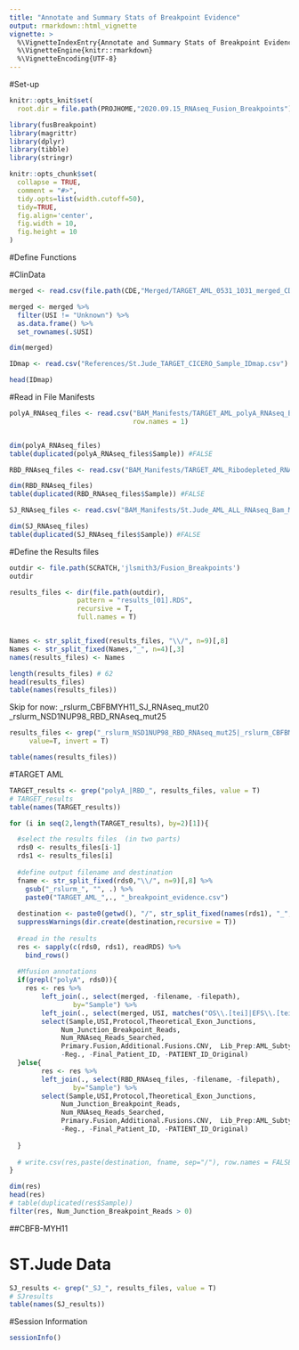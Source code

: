 ```yaml
---
title: "Annotate and Summary Stats of Breakpoint Evidence"
output: rmarkdown::html_vignette
vignette: >
  %\VignetteIndexEntry{Annotate and Summary Stats of Breakpoint Evidence}
  %\VignetteEngine{knitr::rmarkdown}
  %\VignetteEncoding{UTF-8}
---
```


#Set-up

```r
knitr::opts_knit$set(
  root.dir = file.path(PROJHOME,"2020.09.15_RNAseq_Fusion_Breakpoints"))

library(fusBreakpoint)
library(magrittr)
library(dplyr)
library(tibble)
library(stringr)
```

```r
knitr::opts_chunk$set(
  collapse = TRUE,
  comment = "#>",
  tidy.opts=list(width.cutoff=50),
  tidy=TRUE, 
  fig.align='center',
  fig.width = 10, 
  fig.height = 10
)
```

#Define Functions



#ClinData

```r
merged <- read.csv(file.path(CDE,"Merged/TARGET_AML_0531_1031_merged_CDEs_9.18.20.csv"))

merged <- merged %>% 
  filter(USI != "Unknown") %>% 
  as.data.frame() %>%
  set_rownames(.$USI)

dim(merged)
```

```r
IDmap <- read.csv("References/St.Jude_TARGET_CICERO_Sample_IDmap.csv")

head(IDmap)
```
 
 
#Read in File Manifests 

```r
polyA_RNAseq_files <- read.csv("BAM_Manifests/TARGET_AML_polyA_RNAseq_Bam_Manifest_10.02.20.csv", 
                               row.names = 1) 


dim(polyA_RNAseq_files)
table(duplicated(polyA_RNAseq_files$Sample)) #FALSE
```

```r
RBD_RNAseq_files <- read.csv("BAM_Manifests/TARGET_AML_Ribodepleted_RNAseq_Bam_Manifest_10.02.20.csv",row.names = 1)

dim(RBD_RNAseq_files)
table(duplicated(RBD_RNAseq_files$Sample)) #FALSE
```

```r
SJ_RNAseq_files <- read.csv("BAM_Manifests/St.Jude_AML_ALL_RNAseq_Bam_Manifest_10.09.20.csv")

dim(SJ_RNAseq_files)
table(duplicated(SJ_RNAseq_files$Sample)) #FALSE
```


#Define the Results files 

```r
outdir <- file.path(SCRATCH,'jlsmith3/Fusion_Breakpoints')
outdir
```

```r
results_files <- dir(file.path(outdir), 
                 pattern = "results_[01].RDS",
                 recursive = T, 
                 full.names = T)


Names <- str_split_fixed(results_files, "\\/", n=9)[,8] 
Names <- str_split_fixed(Names,"_", n=4)[,3]
names(results_files) <- Names

length(results_files) # 62
head(results_files)
table(names(results_files))
```




Skip for now:
_rslurm_CBFBMYH11_SJ_RNAseq_mut20
_rslurm_NSD1NUP98_RBD_RNAseq_mut25 


```r
results_files <- grep("_rslurm_NSD1NUP98_RBD_RNAseq_mut25|_rslurm_CBFBMYH11_SJ_RNAseq_mut20", results_files, 
     value=T, invert = T)

table(names(results_files))
```


#TARGET AML 

```r
TARGET_results <- grep("polyA_|RBD_", results_files, value = T)
# TARGET_results
table(names(TARGET_results))
```

```r
for (i in seq(2,length(TARGET_results), by=2)[1]){

  #select the results files  (in two parts)
  rds0 <- results_files[i-1]
  rds1 <- results_files[i]
   
  #define output filename and destination
  fname <- str_split_fixed(rds0,"\\/", n=9)[,8] %>% 
    gsub("_rslurm_", "", .) %>% 
    paste0("TARGET_AML_",., "_breakpoint_evidence.csv")
  
  destination <- paste0(getwd(), "/", str_split_fixed(names(rds1), "_", n=3)[,1])
  suppressWarnings(dir.create(destination,recursive = T))
  
  #read in the results
  res <- sapply(c(rds0, rds1), readRDS) %>% 
    bind_rows() 
  
  #Mfusion annotations
  if(grepl("polyA", rds0)){
    res <- res %>%
        left_join(., select(merged, -filename, -filepath), 
                by="Sample") %>% 
        left_join(., select(merged, USI, matches("OS\\.[tei]|EFS\\.[tei]|Event",ignore.case=FALSE))) %>% 
        select(Sample,USI,Protocol,Theoretical_Exon_Junctions,
             Num_Junction_Breakpoint_Reads, 
             Num_RNAseq_Reads_Searched, 
             Primary.Fusion,Additional.Fusions.CNV,  Lib_Prep:AML_Subtype, everything(),
             -Reg., -Final_Patient_ID, -PATIENT_ID_Original)
  }else{
        res <- res %>%
        left_join(., select(RBD_RNAseq_files, -filename, -filepath), 
                by="Sample") %>% 
        select(Sample,USI,Protocol,Theoretical_Exon_Junctions,
             Num_Junction_Breakpoint_Reads, 
             Num_RNAseq_Reads_Searched, 
             Primary.Fusion,Additional.Fusions.CNV,  Lib_Prep:AML_Subtype, everything(),
             -Reg., -Final_Patient_ID, -PATIENT_ID_Original)
    
  }
  
  # write.csv(res,paste(destination, fname, sep="/"), row.names = FALSE)
}
```

```r
dim(res)
head(res)
# table(duplicated(res$Sample))
filter(res, Num_Junction_Breakpoint_Reads > 0)
```

##CBFB-MYH11



# ST.Jude Data

```r
SJ_results <- grep("_SJ_", results_files, value = T)
# SJresults
table(names(SJ_results))
```



#Session Information

```r
sessionInfo()
```



